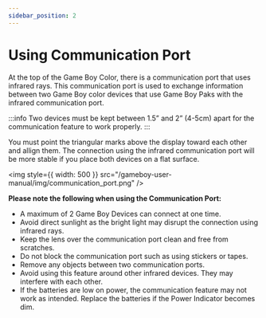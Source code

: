 ```yaml
---
sidebar_position: 2
---
```


# Using Communication Port

At the top of the Game Boy Color, there is a communication port that uses infrared rays. This communication port is used to exchange information between two Game Boy color devices that use Game Boy Paks with the infrared communication port.

:::info
Two devices must be kept between 1.5” and 2” (4-5cm) apart for the communication feature to work properly.
:::

You must point the triangular marks above the display toward each other and allign them. The connection using the infrared communication port will be more stable if you place both devices on a flat surface.

<img
  style={{ width: 500 }}
  src="/gameboy-user-manual/img/communication_port.png"
/>

**Please note the following when using the Communication Port:**

- A maximum of 2 Game Boy Devices can connect at one time.
- Avoid direct sunlight as the bright light may disrupt the connection using infrared rays.
- Keep the lens over the communication port clean and free from scratches.
- Do not block the communication port such as using stickers or tapes.
- Remove any objects between two communication ports.
- Avoid using this feature around other infrared devices. They may interfere with each other.
- If the batteries are low on power, the communication feature may not work as intended. Replace the batteries if the Power Indicator becomes dim.
